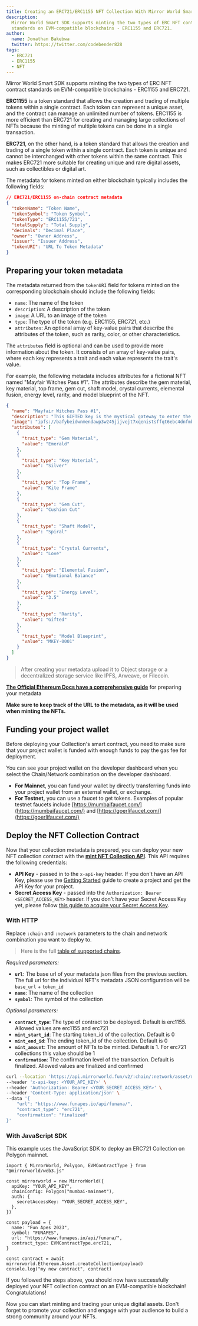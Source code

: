```yaml
---
title: Creating an ERC721/ERC1155 NFT Collection With Mirror World Smart SDK
description:
  Mirror World Smart SDK supports minting the two types of ERC NFT contract
  standards on EVM-compatible blockchains - ERC1155 and ERC721.
author:
  name: Jonathan Bakebwa
  twitter: https://twitter.com/codebender828
tags:
  - ERC721
  - ERC1155
  - NFT
---
```


Mirror World Smart SDK supports minting the two types of ERC NFT contract
standards on EVM-compatible blockchains - ERC1155 and ERC721.

**ERC1155** is a token standard that allows the creation and trading of multiple
tokens within a single contract. Each token can represent a unique asset, and
the contract can manage an unlimited number of tokens. ERC1155 is more efficient
than ERC721 for creating and managing large collections of NFTs because the
minting of multiple tokens can be done in a single transaction.

**ERC721**, on the other hand, is a token standard that allows the creation and
trading of a single token within a single contract. Each token is unique and
cannot be interchanged with other tokens within the same contract. This makes
ERC721 more suitable for creating unique and rare digital assets, such as
collectibles or digital art.

The metadata for tokens minted on either blockchain typically includes the
following fields:

```json
// ERC721/ERC1155 on-chain contract metadata
{
  "tokenName": "Token Name",
  "tokenSymbol": "Token Symbol",
  "tokenType": "ERC1155/721",
  "totalSupply": "Total Supply",
  "decimals": "Decimal Place",
  "owner": "Owner Address",
  "issuer": "Issuer Address",
  "tokenURI": "URL To Token Metadata"
}
```

## Preparing your token metadata

The metadata returned from the `tokenURI` field for tokens minted on the
corresponding blockchain should include the following fields:

- `name`: The name of the token
- `description`: A description of the token
- `image`: A URL to an image of the token
- `type`: The type of the token (e.g. ERC1155, ERC721, etc.)
- `attributes`: An optional array of key-value pairs that describe the
  attributes of the token, such as rarity, color, or other characteristics.

The `attributes` field is optional and can be used to provide more information
about the token. It consists of an array of key-value pairs, where each key
represents a trait and each value represents the trait's value.

For example, the following metadata includes attributes for a fictional NFT
named "Mayfair Witches Pass #1". The attributes describe the gem material, key
material, top frame, gem cut, shaft model, crystal currents, elemental fusion,
energy level, rarity, and model blueprint of the NFT.

```json
{
  "name": "Mayfair Witches Pass #1",
  "description": "This GIFTED key is the mystical gateway to enter the immersive world of Anne Rice's Immortal Universe, where the ancient rituals of the Mayfair Witches hold sway. Infused with hidden magic and a blend of herbs like lavender, rosemary, and sage, this key serves as the ultimate talisman for unlocking the seeker's potential and delving deeper into the world of the immortals. With this key in-hand, holders will discover their true power and become one with the mystical realm beyond.",
  "image": "ipfs://bafybeidwnmendawp3w245jijvejt7xqenistsffqt6ebc4dnfmbf6mcxzy/gifted_02--0420.jpg",
  "attributes": [
    {
      "trait_type": "Gem Material",
      "value": "Emerald"
    },
    {
      "trait_type": "Key Material",
      "value": "Silver"
    },
    {
      "trait_type": "Top Frame",
      "value": "Kite Frame"
    },
    {
      "trait_type": "Gem Cut",
      "value": "Cushion Cut"
    },
    {
      "trait_type": "Shaft Model",
      "value": "Spiral"
    },
    {
      "trait_type": "Crystal Currents",
      "value": "Love"
    },
    {
      "trait_type": "Elemental Fusion",
      "value": "Emotional Balance"
    },
    {
      "trait_type": "Energy Level",
      "value": "3.5"
    },
    {
      "trait_type": "Rarity",
      "value": "Gifted"
    },
    {
      "trait_type": "Model Blueprint",
      "value": "MKEY-0001"
    }
  ]
}
```

> After creating your metadata upload it to Object storage or a decentralized
> storage service like IPFS, Arweave, or Filecoin.

[**The Official Ethereum Docs have a comprehensive guide**](https://ethereum.org/pt/developers/tutorials/how-to-mint-an-nft/#config-meta)
for preparing your metadata

**Make sure to keep track of the URL to the metadata, as it will be used when
minting the NFTs.**

>

## Funding your project wallet

Before deploying your Collection's smart contract, you need to make sure that
your project wallet is funded with enough funds to pay the gas fee for
deployment.

You can see your project wallet on the developer dashboard when you select the
Chain/Network combination on the developer dashboard.

- **For Mainnet**, you can fund your wallet by directly transferring funds into
  your project wallet from an external wallet, or exchange.
- **For Testnet,** you can use a faucet to get tokens. Examples of popular
  testnet faucets include [https://mumbaifaucet.com/](https://mumbaifaucet.com/)
  and [https://goerlifaucet.com/](https://goerlifaucet.com/)

## Deploy the NFT Collection Contract

Now that your collection metadata is prepared, you can deploy your new NFT
collection contract with the
[**mint NFT Collection API**](https://developer.mirrorworld.fun/#40b5ee02-fd48-4fe5-abb6-db69c155cd07).
This API requires the following credentials:

- **API Key** - passed in to the `x-api-key` header. If you don't have an API
  Key, please use the
  [Getting Started](/overview/development-guide/projects#creating-a-project)
  guide to create a project and get the API Key for your project.
- **Secret Access Key** - passed into the
  `Authorization: Bearer <SECRET_ACCESS_KEY>` header. If you don't have your
  Secret Access Key yet, please follow
  [this guide to acquire your Secret Access Key](/overview/development-guide/developer-dashboard#secret-access-key-management).

### With HTTP

Replace `:chain` and `:network` parameters to the chain and network combination
you want to deploy to.

> Here is the full
> [table of supported chains](https://developer.mirrorworld.fun/#multichain-support-matrix).

_Required parameters:_

- **`url`**: The base url of your metadata json files from the previous section.
  The full url for the individual NFT's metadata JSON configuration will be
  `base_url` + `token_id`
- **`name`**: The name of the collection
- **`symbol`**: The symbol of the collection

_Optional parameters:_

- **`contract_type`**: The type of contract to be deployed. Default is erc1155.
  Allowed values are erc1155 and erc721
- **`mint_start_id`**: The starting token_id of the collection. Default is 0
- **`mint_end_id`**: The ending token_id of the collection. Default is 0
- **`mint_amount`**: The amount of NFTs to be minted. Default is 1. For erc721
  collections this value should be 1
- **`confirmation`**: The confirmation level of the transaction. Default is
  finalized. Allowed values are finalized and confirmed

```bash
curl --location 'https://api.mirrorworld.fun/v2/:chain/:network/asset/mint/collection' \
--header 'x-api-key: <YOUR_API_KEY>' \
--header 'Authorization: Bearer <YOUR_SECRET_ACCESS_KEY>' \
--header 'Content-Type: application/json' \
--data '{
    "url": "https://www.funapes.io/api/funana/",
    "contract_type": "erc721",
    "confirmation": "finalized"
}'
```

### With JavaScript SDK

This example uses the JavaScript SDK to deploy an ERC721 Collection on Polygon
mainnet.

```tsx
import { MirrorWorld, Polygon, EVMContractType } from "@mirrorworld/web3.js"

const mirrorworld = new MirrorWorld({
  apiKey: "YOUR_API_KEY",
  chainConfig: Polygon("mumbai-mainnet"),
  auth: {
    secretAccessKey: "YOUR_SECRET_ACCESS_KEY",
  },
})

const payload = {
  name: "Fun Apes 2023",
  symbol: "FUNAPES",
  url: "https://www.funapes.io/api/funana/",
  contract_type: EVMContractType.erc721,
}

const contract = await mirrorworld.Ethereum.Asset.createCollection(payload)
console.log("my new contract", contract)
```

If you followed the steps above, you should now have successfully deployed your
NFT collection contract on an EVM-compatible blockchain! Congratulations!

Now you can start minting and trading your unique digital assets. Don't forget
to promote your collection and engage with your audience to build a strong
community around your NFTs.
